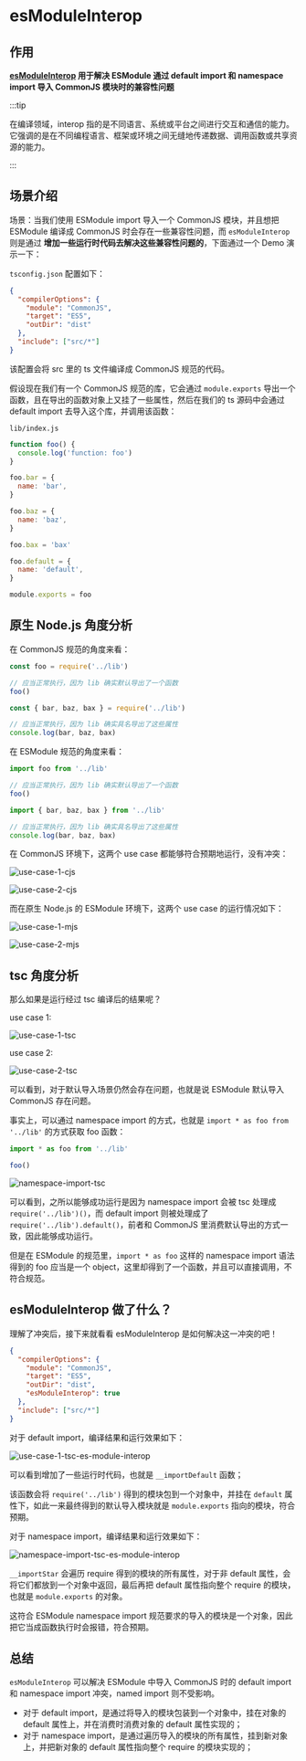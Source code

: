 
# esModuleInterop

## 作用

**[esModuleInterop](https://www.typescriptlang.org/tsconfig#esModuleInterop) 用于解决 ESModule 通过 default import 和 namespace import 导入 CommonJS 模块时的兼容性问题**

:::tip

在编译领域，interop 指的是不同语言、系统或平台之间进行交互和通信的能力。它强调的是在不同编程语言、框架或环境之间无缝地传递数据、调用函数或共享资源的能力。

:::

## 场景介绍

场景：当我们使用 ESModule import 导入一个 CommonJS 模块，并且想把 ESModule 编译成 CommonJS 时会存在一些兼容性问题，而 `esModuleInterop` 则是通过 **增加一些运行时代码去解决这些兼容性问题的**，下面通过一个 Demo 演示一下：

`tsconfig.json` 配置如下：

```json
{
  "compilerOptions": {
    "module": "CommonJS",
    "target": "ES5",
    "outDir": "dist"
  },
  "include": ["src/*"]
}
```

该配置会将 src 里的 ts 文件编译成 CommonJS 规范的代码。

假设现在我们有一个 CommonJS 规范的库，它会通过 `module.exports` 导出一个函数，且在导出的函数对象上又挂了一些属性，然后在我们的 ts 源码中会通过 default import 去导入这个库，并调用该函数：

`lib/index.js`

```js
function foo() {
  console.log('function: foo')
}

foo.bar = {
  name: 'bar',
}

foo.baz = {
  name: 'baz',
}

foo.bax = 'bax'

foo.default = {
  name: 'default',
}

module.exports = foo
```

## 原生 Node.js 角度分析

在 CommonJS 规范的角度来看：

<Tabs>
  <Tab label="use case 1: 默认导入">

```js
const foo = require('../lib')

// 应当正常执行，因为 lib 确实默认导出了一个函数
foo()
```

  </Tab>

  <Tab label="use case 2: 具名导入">

```js
const { bar, baz, bax } = require('../lib')

// 应当正常执行，因为 lib 确实具名导出了这些属性
console.log(bar, baz, bax)
```

  </Tab>
</Tabs>

在 ESModule 规范的角度来看：

<Tabs>
  <Tab label="use case 1: 默认导入">

```js
import foo from '../lib'

// 应当正常执行，因为 lib 确实默认导出了一个函数
foo()
```

  </Tab>

  <Tab label="use case 2: 具名导入">

```js
import { bar, baz, bax } from '../lib'

// 应当正常执行，因为 lib 确实具名导出了这些属性
console.log(bar, baz, bax)
```

  </Tab>
</Tabs>

在 CommonJS 环境下，这两个 use case 都能够符合预期地运行，没有冲突：

![use-case-1-cjs](./images/use-case-1-cjs.png)

![use-case-2-cjs](./images/use-case-2-cjs.png)

而在原生 Node.js 的 ESModule 环境下，这两个 use case 的运行情况如下：

![use-case-1-mjs](./images/use-case-1-mjs.png)

![use-case-2-mjs](./images/use-case-2-mjs.png)

## tsc 角度分析

那么如果是运行经过 tsc 编译后的结果呢？

use case 1:

![use-case-1-tsc](./images/use-case-1-tsc.png)

use case 2:

![use-case-2-tsc](./images/use-case-2-tsc.png)

可以看到，对于默认导入场景仍然会存在问题，也就是说 ESModule 默认导入 CommonJS 存在问题。

事实上，可以通过 namespace import 的方式，也就是 `import * as foo from '../lib'` 的方式获取 foo 函数：

```ts
import * as foo from '../lib'

foo()
```

![namespace-import-tsc](./images/namespace-import-tsc.png)

可以看到，之所以能够成功运行是因为 namespace import 会被 tsc 处理成 `require('../lib')()`，而 default import 则被处理成了 `require('../lib').default()`，前者和 CommonJS 里消费默认导出的方式一致，因此能够成功运行。

但是在 ESModule 的规范里，`import * as foo` 这样的 namespace import 语法得到的 foo 应当是一个 object，这里却得到了一个函数，并且可以直接调用，不符合规范。

## esModuleInterop 做了什么？

理解了冲突后，接下来就看看 esModuleInterop 是如何解决这一冲突的吧！

```json {6}
{
  "compilerOptions": {
    "module": "CommonJS",
    "target": "ES5",
    "outDir": "dist",
    "esModuleInterop": true
  },
  "include": ["src/*"]
}
```

对于 default import，编译结果和运行效果如下：

![use-case-1-tsc-es-module-interop](./images/use-case-1-tsc-es-module-interop.png)

可以看到增加了一些运行时代码，也就是 `__importDefault` 函数；

该函数会将 `require('../lib')` 得到的模块包到一个对象中，并挂在 `default` 属性下，如此一来最终得到的默认导入模块就是 `module.exports` 指向的模块，符合预期。

对于 namespace import，编译结果和运行效果如下：

![namespace-import-tsc-es-module-interop](./images/namespace-import-tsc-es-module-interop.png)

`__importStar` 会遍历 require 得到的模块的所有属性，对于非 default 属性，会将它们都放到一个对象中返回，最后再把 default 属性指向整个 require 的模块，也就是 `module.exports` 的对象。

这符合 ESModule namespace import 规范要求的导入的模块是一个对象，因此把它当成函数执行时会报错，符合预期。

## 总结

`esModuleInterop` 可以解决 ESModule 中导入 CommonJS 时的 default import 和 namespace import 冲突，named import 则不受影响。

- 对于 default import，是通过将导入的模块包装到一个对象中，挂在对象的 default 属性上，并在消费时消费对象的 default 属性实现的；
- 对于 namespace import，是通过遍历导入的模块的所有属性，挂到新对象上，并把新对象的 default 属性指向整个 require 的模块实现的；
